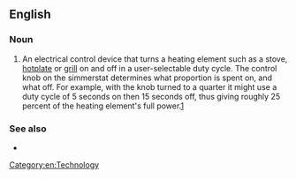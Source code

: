 ==English==

===Noun===
{{en-noun}}
# An electrical control device that turns a heating element such as a stove, [[hotplate]] or [[grill]] on and off in a user-selectable duty cycle. The control knob on the simmerstat determines what proportion is spent on, and what off. For example, with the knob turned to a quarter it might use a duty cycle of 5 seconds on then 15 seconds off, thus giving roughly 25 percent of the heating element's full power.[http://www.emkayheater.com/simmerstat.html]<!-- not sure this link is fantastic -->

===See also===
* {{l|en|thermostat}}
[[Category:en:Technology]] <!-- what subcat? -->